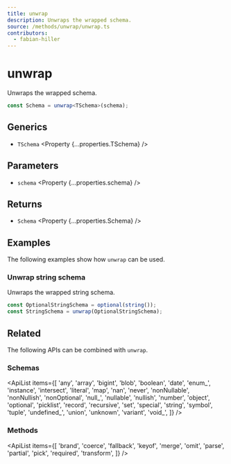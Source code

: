```yaml
---
title: unwrap
description: Unwraps the wrapped schema.
source: /methods/unwrap/unwrap.ts
contributors:
  - fabian-hiller
---
```



# unwrap

Unwraps the wrapped schema.

```ts
const Schema = unwrap<TSchema>(schema);
```

## Generics

- `TSchema` <Property {...properties.TSchema} />

## Parameters

- `schema` <Property {...properties.schema} />

## Returns

- `Schema` <Property {...properties.Schema} />

## Examples

The following examples show how `unwrap` can be used.

### Unwrap string schema

Unwraps the wrapped string schema.

```ts
const OptionalStringSchema = optional(string());
const StringSchema = unwrap(OptionalStringSchema);
```

## Related

The following APIs can be combined with `unwrap`.

### Schemas

<ApiList
  items={[
    'any',
    'array',
    'bigint',
    'blob',
    'boolean',
    'date',
    'enum_',
    'instance',
    'intersect',
    'literal',
    'map',
    'nan',
    'never',
    'nonNullable',
    'nonNullish',
    'nonOptional',
    'null_',
    'nullable',
    'nullish',
    'number',
    'object',
    'optional',
    'picklist',
    'record',
    'recursive',
    'set',
    'special',
    'string',
    'symbol',
    'tuple',
    'undefined_',
    'union',
    'unknown',
    'variant',
    'void_',
  ]}
/>

### Methods

<ApiList
  items={[
    'brand',
    'coerce',
    'fallback',
    'keyof',
    'merge',
    'omit',
    'parse',
    'partial',
    'pick',
    'required',
    'transform',
  ]}
/>
